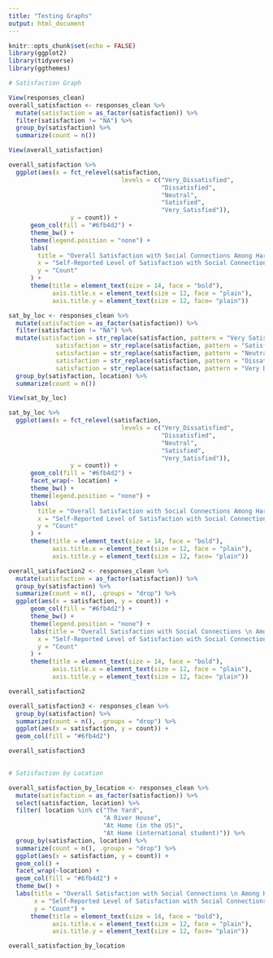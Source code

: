 ```yaml
---
title: "Testing Graphs"
output: html_document
---
```


```r
knitr::opts_chunk$set(echo = FALSE)
library(ggplot2)
library(tidyverse)
library(ggthemes)
```

```r
# Satisfaction Graph 

View(responses_clean)
overall_satisfaction <- responses_clean %>%
  mutate(satisfaction = as_factor(satisfaction)) %>%
  filter(satisfaction != "NA") %>%
  group_by(satisfaction) %>%
  summarize(count = n())

View(overall_satisfaction)

overall_satisfaction %>%
  ggplot(aes(x = fct_relevel(satisfaction, 
                               levels = c("Very_Dissatisfied",
                                          "Dissatisfied",
                                          "Neutral",
                                          "Satisfied",
                                          "Very_Satisfied")), 
                 y = count)) +
      geom_col(fill = "#6fb4d2") +
      theme_bw() +
      theme(legend.position = "none") +
      labs(
        title = "Overall Satisfaction with Social Connections Among Harvard First-Years",
        x = "Self-Reported Level of Satisfaction with Social Connections",
        y = "Count"
      ) +
      theme(title = element_text(size = 14, face = "bold"),
            axis.title.x = element_text(size = 12, face = "plain"),
            axis.title.y = element_text(size = 12, face= "plain")) 

sat_by_loc <- responses_clean %>%
  mutate(satisfaction = as_factor(satisfaction)) %>%
  filter(satisfaction != "NA") %>%
  mutate(satisfaction = str_replace(satisfaction, pattern = "Very Satisfied", replacement = "2"),
             satisfaction = str_replace(satisfaction, pattern = "Satisfied", replacement = "1"),
             satisfaction = str_replace(satisfaction, pattern = "Neutral", replacement = "0"),
             satisfaction = str_replace(satisfaction, pattern = "Dissatisfied", replacement = "-1"),
             satisfaction = str_replace(satisfaction, pattern = "Very Dissatisfied", replacement = "-2"))
  group_by(satisfaction, location) %>%
  summarize(count = n())

View(sat_by_loc)

sat_by_loc %>%
  ggplot(aes(x = fct_relevel(satisfaction, 
                               levels = c("Very_Dissatisfied",
                                          "Dissatisfied",
                                          "Neutral",
                                          "Satisfied",
                                          "Very_Satisfied")), 
                 y = count)) +
      geom_col(fill = "#6fb4d2") +
      facet_wrap(~ location) +
      theme_bw() +
      theme(legend.position = "none") +
      labs(
        title = "Overall Satisfaction with Social Connections Among Harvard First-Years",
        x = "Self-Reported Level of Satisfaction with Social Connections",
        y = "Count"
      ) +
      theme(title = element_text(size = 14, face = "bold"),
            axis.title.x = element_text(size = 12, face = "plain"),
            axis.title.y = element_text(size = 12, face= "plain")) 

overall_satisfaction2 <- responses_clean %>%
  mutate(satisfaction = as_factor(satisfaction)) %>%
  group_by(satisfaction) %>%
  summarize(count = n(), .groups = "drop") %>%
  ggplot(aes(x = satisfaction, y = count)) +
      geom_col(fill = "#6fb4d2") +
      theme_bw() +
      theme(legend.position = "none") +
      labs(title = "Overall Satisfaction with Social Connections \n Among Harvard First-Years",
        x = "Self-Reported Level of Satisfaction with Social Connections",
        y = "Count"
      ) +
      theme(title = element_text(size = 14, face = "bold"),
            axis.title.x = element_text(size = 12, face = "plain"),
            axis.title.y = element_text(size = 12, face= "plain"))

overall_satisfaction2

overall_satisfaction3 <- responses_clean %>%
  group_by(satisfaction) %>%
  summarize(count = n(), .groups = "drop") %>%
  ggplot(aes(x = satisfaction, y = count)) +
  geom_col(fill = "#6fb4d2")

overall_satisfaction3
  
```

```r
# Satisfaction by Location 

overall_satisfaction_by_location <- responses_clean %>%
  mutate(satisfaction = as_factor(satisfaction)) %>%
  select(satisfaction, location) %>%
  filter( location %in% c("The Yard", 
                          "A River House", 
                          "At Home (in the US)",
                          "At Home (international student)")) %>%
  group_by(satisfaction, location) %>%
  summarize(count = n(), .groups = "drop") %>%
  ggplot(aes(x = satisfaction, y = count)) +
  geom_col() +
  facet_wrap(~location) +
  geom_col(fill = "#6fb4d2") +
  theme_bw() +
  labs(title = "Overall Satisfaction with Social Connections \n Among Harvard First-Years by Location",
       x = "Self-Reported Level of Satisfaction with Social Connections",
       y = "Count") +
      theme(title = element_text(size = 14, face = "bold"),
            axis.title.x = element_text(size = 12, face = "plain"),
            axis.title.y = element_text(size = 12, face= "plain"))

overall_satisfaction_by_location
```

